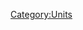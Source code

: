 {{Unit
| name = Griffin
| image = N/A
| type = {{TypeLink|type=Rider}}, {{TypeLink|type=Flying}}
| hp = 430
| dps = 40
| trait = +2% to HP of Griffins for each Griffin on the battlefield.
| produced_by = [[Lion Circus]]
}}

[[Category:Units]]